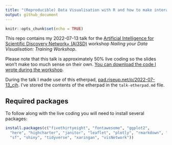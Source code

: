```yaml
---
title: "(Reproducible) Data Visualisation with R and how to make interactive things with R"
output: github_document
---
```


```r
knitr::opts_chunk$set(echo = TRUE)
```

This repo contains my 2022-07-13 talk for the [Artificial Intelligence for Scientific Discovery Network+ (AI3SD)](https://www.ai4science.network/ai3sd-event/13-14-07-2022-failed-it-to-nailed-it-nailing-your-data-visualisation-hands-on-workshop/) workshop *Nailing your Data Visualisation: Training Workshop*.

Please note that this talk is approximately 50% live coding so the slides won't make too much sense on their own. [You can download the code I wrote during the workshop](https://drive.google.com/file/d/1QbZR2Bca2MYdbynKCebq85LTblXAKv2W/view?usp=sharing).

During the talk I made use of this etherpad, [pad.riseup.net/p/2022-07-13_cjh](https://pad.riseup.net/p/2022-07-13_cjh). I've stored the contents of the etherpad in the `talk-etherpad.md` file.

## Required packages

To follow along with the live coding you will need to install several packages:

```r
install.packages(c("fivethirtyeight", "fontawesome", "ggplot2", 
  "here", "highcharter", "janitor", "leaflet", "plotly", "rmarkdown", "rnaturalearthdata", 
  "sf", "shiny", "tidyverse", "xaringan", "visNetwork"))
```

